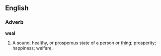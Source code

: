 ==English==

===Adverb===

'''weal'''

#A sound, healthy, or prosperous state of a person or thing; prosperity; happiness; welfare.